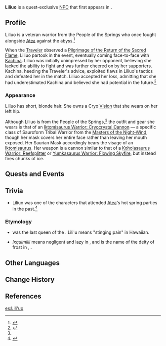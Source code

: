 {{Meta
<!-- Remove this template after adding the missing info -->
|missing_NPC_profile  = yes}}
{{About|the [[NPC]]|the Enemy|Liliuo (Enemy)}}
{{Character Infobox
|type             = Quest NPC
|image            = NPC Liliuo.png
|title            = "Frost Star of Ixquimilli"
|element          = Cryo
|location         = Natlan
|region           = Natlan
|affiliation      = People of the Springs
|voiceEN          = [[imdb:nm14296569|Mia Paige]]<ref>Mia Paige: [https://miapaigeva.com/#roles EN VA's Resume]</ref>
}}
'''Liliuo''' is a quest-exclusive [[NPC]] that first appears in {{Quest|Pilgrimage of the Return of the Sacred Flame (Quest)}}.

==Profile==
<!--Detailed story/lore information goes here.-->
Liliuo is a veteran warrior from the People of the Springs who once fought alongside [[Atea]] against the abyss.<ref name="PilgrimageAnn">{{Ref/BB|People of the Springs Bulletin Board|Pilgrimage Announcement}}</ref>

When the [[Traveler]] observed a [[Pilgrimage of the Return of the Sacred Flame]], Liliuo partook in the event, eventually coming face-to-face with [[Kachina]]. Liliuo was initially unimpressed by her opponent, believing she lacked the ability to fight and was further cheered on by her supporters. Kachina, heeding the Traveler's advice, exploited flaws in Liliuo's tactics and defeated her in the match. Liliuo accepted her loss, admitting that she had underestimated Kachina and believed she had potential in the future.<ref>{{Ref/Quest|Pilgrimage of the Return of the Sacred Flame (Quest)}}</ref>

===Appearance===
<!--Keep appearance section short and concise. Limit to 2 paragraphs with 3-4 sentences each.-->
Liliuo has short, blonde hair. She owns a Cryo [[Vision]] that she wears on her left hip.

Although Liliuo is from the People of the Springs,<ref name="PilgrimageAnn" /> the outfit and gear she wears is that of an [[Iktomisaurus Warrior: Cryocrystal Cannon]] &mdash; a specific class of Sauroform Tribal Warrior from the [[Masters of the Night-Wind]], though her mask covers her entire face rather than leaving her mouth exposed. Her Saurian Mask accordingly bears the visage of an [[Iktomisaurus]]. Her weapon is a cannon similar to that of a [[Koholasaurus Warrior: Reefsplitter]] or [[Yumkasaurus Warrior: Flowing Skyfire]], but instead fires chunks of ice.

==Quests and Events==
{{Quests and Events}}

==Trivia==
* Liliuo was one of the characters that attended [[Atea]]'s hot spring parties in the past.<ref>{{Ref/Quest|Home of the Hot Springs}}</ref>

===Etymology===
* {{W|Liliʻuokalani}} was the last queen of the {{W|Hawaiian Kingdom|Kingdom of Hawai'i}}. Lili'u means "stinging pain" in Hawaiian.
* ''Ixquimilli'' means negligent and lazy in {{w|Nahuatl}}, and is the name of the deity of frost in {{w|Aztec mythology}}, {{w|Itztlacoliuhqui|Ixquimilli-Itztlacoliuhqui}}.

==Other Languages==
{{Other Languages|default_hidden=1
|en      = Liliuo
|zhs     = 莉琉
|zhs_rm  = Lìliú
|zht     = 莉琉
|zht_rm  = Lìliú
|ja      = リリウ
|ko      = 릴로
|es      = Lili'uo
|fr      = Liliuo
|ru      = Лилиуо
|th      = Liliuo
|vi      = Liliuo
|de      = Liliuo
|id      = Liliuo
|pt      = Liliuo
|tr      = Liliuo
|it      = Liliuo
}}

==Change History==
{{Change History|5.0}}

==References==
{{Reflist}}

[[es:Lili'uo]]
